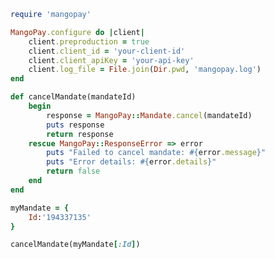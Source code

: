   
```ruby Ruby  
require 'mangopay'

MangoPay.configure do |client|
    client.preproduction = true
    client.client_id = 'your-client-id'
    client.client_apiKey = 'your-api-key'
    client.log_file = File.join(Dir.pwd, 'mangopay.log')
end

def cancelMandate(mandateId)
    begin
        response = MangoPay::Mandate.cancel(mandateId)
        puts response
        return response
    rescue MangoPay::ResponseError => error
        puts "Failed to cancel mandate: #{error.message}"
        puts "Error details: #{error.details}"
        return false
    end
end

myMandate = {
    Id:'194337135'
}

cancelMandate(myMandate[:Id])  
```